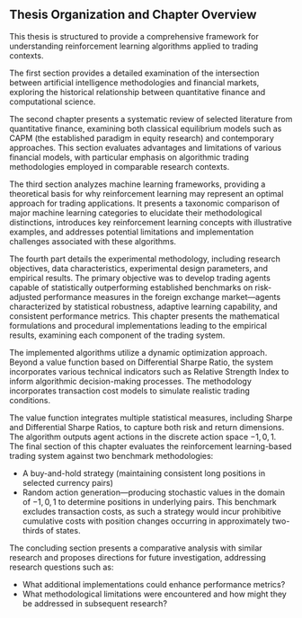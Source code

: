 ## Thesis Organization and Chapter Overview

This thesis is structured to provide a comprehensive framework for
understanding reinforcement learning algorithms applied to trading contexts.

The first section provides a detailed examination of the intersection between
artificial intelligence methodologies and financial markets, exploring the
historical relationship between quantitative finance and computational science.

The second chapter presents a systematic review of selected literature from
quantitative finance, examining both classical equilibrium models such as CAPM
(the established paradigm in equity research) and contemporary approaches. This
section evaluates advantages and limitations of various financial
models, with particular emphasis on algorithmic trading methodologies employed in
comparable research contexts.

The third section analyzes machine learning frameworks, providing a theoretical
basis for why reinforcement learning may represent an optimal approach for
trading applications. It presents a taxonomic comparison of major machine learning
categories to elucidate their methodological distinctions, introduces key
reinforcement learning concepts with illustrative examples, and addresses potential
limitations and implementation challenges associated with these algorithms.

The fourth part details the experimental methodology, including research
objectives, data characteristics, experimental design parameters, and empirical
results. The primary objective was to develop trading agents capable of
statistically outperforming established benchmarks on risk-adjusted performance
measures in the foreign exchange market—agents characterized by statistical
robustness, adaptive learning capability, and consistent performance metrics. This
chapter presents the mathematical formulations and procedural implementations
leading to the empirical results, examining each component of the trading system.

The implemented algorithms utilize a dynamic optimization approach. Beyond a value
function based on Differential Sharpe Ratio, the system incorporates various
technical indicators such as Relative Strength Index to inform algorithmic
decision-making processes. The methodology incorporates transaction cost models to
simulate realistic trading conditions.

The value function integrates multiple statistical measures, including Sharpe and
Differential Sharpe Ratios, to capture both risk and return dimensions. The
algorithm outputs agent actions in the discrete action space ${-1,0,1}$. The final
section of this chapter evaluates the reinforcement learning-based trading system
against two benchmark methodologies:

* A buy-and-hold strategy (maintaining consistent long positions in selected
  currency pairs)
* Random action generation—producing stochastic values in the domain of ${-1,0,1}$
  to determine positions in underlying pairs. This benchmark excludes transaction
  costs, as such a strategy would incur prohibitive cumulative costs with position
  changes occurring in approximately two-thirds of states.

The concluding section presents a comparative analysis with similar research and
proposes directions for future investigation, addressing research questions such
as:

* What additional implementations could enhance performance metrics?
* What methodological limitations were encountered and how might they be addressed
  in subsequent research?
